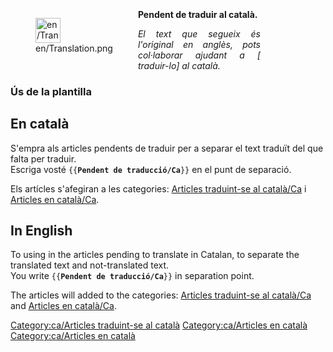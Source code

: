 <noinclude></noinclude>
<div style="width: 400px; margin: .5cm 0; clear: both"><div style="float: left">[[File:en/Translation.png|40px|left]]</div>
<div class="plainlinks" style="margin-left: 1.2cm; text-align: justify"><p style="border-bottom: 1px solid #8888aa">'''Pendent de traduir al català.'''</p>
<p style="font-size: 90%">''El text que segueix és l'original en anglès, pots col·laborar ajudant a [{{fullurl:{{FULLPAGENAME}}|action=edit}} traduir-lo] al català.''</p></div></div>
<includeonly>[[Category:ca/Articles traduint-se al català]][[Category:ca/Articles en català]]</includeonly>
<noinclude>
===Ús de la plantilla===
==En català==
S'empra als articles pendents de traduir per a separar el text traduït del que falta per traduir.<br/>
Escriga vosté <code><nowiki>{{</nowiki>'''Pendent de traducció/Ca'''<nowiki>}}</nowiki></code> en el punt de separació.

Els artícles  s'afegiran a les categories: [[:Category:ca/Articles traduint-se al català|Articles traduint-se al català/Ca]] i [[:Category:ca/Articles en català|Articles en català/Ca]].

==In English==
To using in the articles pending to translate in Catalan, to separate the translated text and not-translated text.<br/>
You write <code><nowiki>{{</nowiki>'''Pendent de traducció/Ca'''<nowiki>}}</nowiki></code> in separation point.

The articles will added to the categories: [[:Category:ca/Articles traduint-se al català|Articles traduint-se al català/Ca]] and [[:Category:ca/Articles en català|Articles en català/Ca]].

[[Category:ca/Articles en català]]
</noinclude>